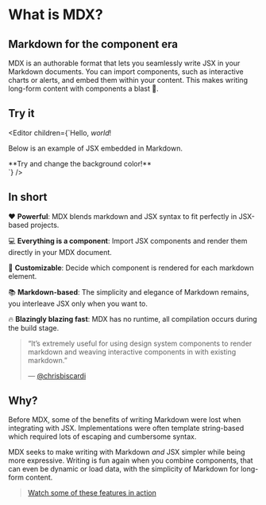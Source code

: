 
# What is MDX?

## Markdown for the component era

MDX is an authorable format that lets you seamlessly write JSX in your Markdown
documents. You can import components, such as interactive charts or alerts, and
embed them within your content. This makes writing long-form content with
components a blast :rocket:.

## Try it

<Editor
  children={`Hello, *world*!

Below is an example of JSX embedded in Markdown.

<div style={{padding: '20px', backgroundColor: 'tomato', color: 'black' }}>
  **Try and change the background color!**
</div>`}
/>

## In short

:heart: **Powerful**: MDX blends markdown and JSX syntax to fit perfectly in
JSX-based projects.

:computer: **Everything is a component**: Import JSX components and render them
directly in your MDX document.

:wrench: **Customizable**: Decide which component is rendered for each markdown
element.

:books: **Markdown-based**: The simplicity and elegance of Markdown remains,
you interleave JSX only when you want to.

:fire: **Blazingly blazing fast**: MDX has no runtime, all compilation occurs
during the build stage.

> “It’s extremely useful for using design system components to render markdown
> and weaving interactive components in with existing markdown.”
>
> — [@chrisbiscardi][quote]

## Why?

Before MDX, some of the benefits of writing Markdown were lost when integrating
with JSX. Implementations were often template string-based which required lots
of escaping and cumbersome syntax.

MDX seeks to make writing with Markdown _and_ JSX simpler while being more
expressive. Writing is fun again when you combine components, that can
even be dynamic or load data, with the simplicity of Markdown for long-form
content.

> [Watch some of these features in action][intro]

[quote]: https://twitter.com/chrisbiscardi/status/1022304288326864896
[intro]: https://www.youtube.com/watch?v=d2sQiI5NFAM&list=PLV5CVI1eNcJgCrPH_e6d57KRUTiDZgs0u
